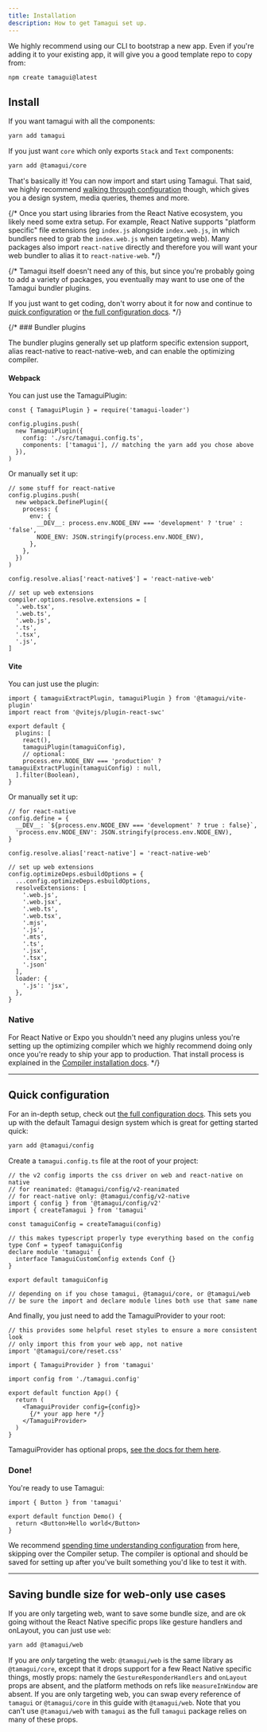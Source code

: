 ```yaml
---
title: Installation
description: How to get Tamagui set up.
---
```


We highly recommend using our CLI to bootstrap a new app. Even if you're adding it to your existing app, it will give you a good template repo to copy from:

```bash
npm create tamagui@latest
```

## Install

If you want tamagui with all the components:

```bash
yarn add tamagui
```

If you just want `core` which only exports `Stack` and `Text` components:

```bash
yarn add @tamagui/core
```

That's basically it! You can now import and start using Tamagui. That said, we highly recommend [walking through configuration](#quick-configuration) though, which gives you a design system, media queries, themes and more.

{/* Once you start using libraries from the React Native ecosystem, you likely need some extra setup. For example, React Native supports "platform specific" file extensions (eg `index.js` alongside `index.web.js`, in which bundlers need to grab the `index.web.js` when targeting web). Many packages also import `react-native` directly and therefore you will want your web bundler to alias it to `react-native-web`. */}

{/* Tamagui itself doesn't need any of this, but since you're probably going to add a variety of packages, you eventually may want to use one of the Tamagui bundler plugins.

If you just want to get coding, don't worry about it for now and continue to [quick configuration](#quick-configuration) or [the full configuration docs](/docs/core/configuration). */}

{/* ### Bundler plugins

The bundler plugins generally set up platform specific extension support, alias react-native to react-native-web, and can enable the optimizing compiler.

#### Webpack

You can just use the TamaguiPlugin:

```tsx
const { TamaguiPlugin } = require('tamagui-loader')

config.plugins.push(
  new TamaguiPlugin({
    config: './src/tamagui.config.ts',
    components: ['tamagui'], // matching the yarn add you chose above
  }),
)
```

Or manually set it up:

```tsx
// some stuff for react-native
config.plugins.push(
  new webpack.DefinePlugin({
    process: {
      env: {
        __DEV__: process.env.NODE_ENV === 'development' ? 'true' : 'false',
        NODE_ENV: JSON.stringify(process.env.NODE_ENV),
      },
    },
  })
)

config.resolve.alias['react-native$'] = 'react-native-web'

// set up web extensions
compiler.options.resolve.extensions = [
  '.web.tsx',
  '.web.ts',
  '.web.js',
  '.ts',
  '.tsx',
  '.js',
]
```

#### Vite

You can just use the plugin:

```tsx
import { tamaguiExtractPlugin, tamaguiPlugin } from '@tamagui/vite-plugin'
import react from '@vitejs/plugin-react-swc'

export default {
  plugins: [
    react(),
    tamaguiPlugin(tamaguiConfig),
    // optional:
    process.env.NODE_ENV === 'production' ? tamaguiExtractPlugin(tamaguiConfig) : null,
  ].filter(Boolean),
}
```

Or manually set it up:

```tsx
// for react-native
config.define = {
  __DEV__: `${process.env.NODE_ENV === 'development' ? true : false}`,
  'process.env.NODE_ENV': JSON.stringify(process.env.NODE_ENV),
}

config.resolve.alias['react-native'] = 'react-native-web'

// set up web extensions
config.optimizeDeps.esbuildOptions = {
  ...config.optimizeDeps.esbuildOptions,
  resolveExtensions: [
    '.web.js',
    '.web.jsx',
    '.web.ts',
    '.web.tsx',
    '.mjs',
    '.js',
    '.mts',
    '.ts',
    '.jsx',
    '.tsx',
    '.json'
  ],
  loader: {
    '.js': 'jsx',
  },
}
```

### Native

For React Native or Expo you shouldn't need any plugins unless you're setting up the optimizing compiler which we highly recommend doing only once you're ready to ship your app to production. That install process is explained in the [Compiler installation docs](/docs/intro/compiler-install). */}

---

## Quick configuration

For an in-depth setup, check out [the full configuration docs](/docs/core/configuration). This sets you up with the default Tamagui design system which is great for getting started quick:

```sh
yarn add @tamagui/config
```

Create a `tamagui.config.ts` file at the root of your project:

```tsx
// the v2 config imports the css driver on web and react-native on native
// for reanimated: @tamagui/config/v2-reanimated
// for react-native only: @tamagui/config/v2-native
import { config } from '@tamagui/config/v2'
import { createTamagui } from 'tamagui'

const tamaguiConfig = createTamagui(config)

// this makes typescript properly type everything based on the config
type Conf = typeof tamaguiConfig
declare module 'tamagui' {
  interface TamaguiCustomConfig extends Conf {}
}

export default tamaguiConfig

// depending on if you chose tamagui, @tamagui/core, or @tamagui/web
// be sure the import and declare module lines both use that same name
```

And finally, you just need to add the TamaguiProvider to your root:

```tsx line=8-14
// this provides some helpful reset styles to ensure a more consistent look
// only import this from your web app, not native
import '@tamagui/core/reset.css'

import { TamaguiProvider } from 'tamagui'

import config from './tamagui.config'

export default function App() {
  return (
    <TamaguiProvider config={config}>
      {/* your app here */}
    </TamaguiProvider>
  )
}
```

TamaguiProvider has optional props, [see the docs for them here](/docs/core/configuration#using-tamagui-provider).

### Done!

You're ready to use Tamagui:

<Preview>
  <DemoButton />
</Preview>

```tsx class=preview line=5
import { Button } from 'tamagui'

export default function Demo() {
  return <Button>Hello world</Button>
}
```

We recommend [spending time understanding configuration](/docs/core/configuration) from here, skipping over the Compiler setup. The compiler is optional and should be saved for setting up after you've built something you'd like to test it with.

---

## Saving bundle size for web-only use cases

If you are only targeting web, want to save some bundle size, and are ok going without the React Native specific props like gesture handlers and onLayout, you can just use `web`:

```bash
yarn add @tamagui/web
```

If you are _only_ targeting the web: `@tamagui/web` is the same library as `@tamagui/core`, except that it drops support for a few React Native specific things, mostly props: namely the `GestureResponderHandlers` and `onLayout` props are absent, and the platform methods on refs like `measureInWindow` are absent. If you are only targeting web, you can swap every reference of `tamagui` or `@tamagui/core` in this guide with `@tamagui/web`. Note that you can't use `@tamagui/web` with `tamagui` as the full `tamagui` package relies on many of these props.
